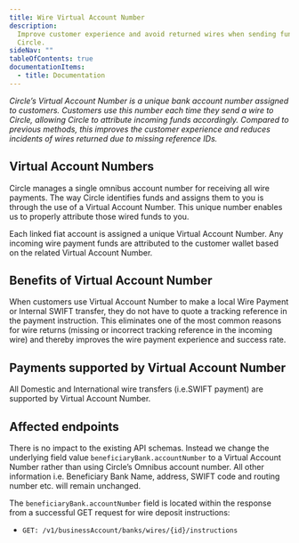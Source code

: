 ---
title: Wire Virtual Account Number
description:
  Improve customer experience and avoid returned wires when sending funds to
  Circle.
sideNav: ""
tableOfContents: true
documentationItems:
  - title: Documentation
---

_Circle’s Virtual Account Number is a unique bank account number assigned to
customers. Customers use this number each time they send a wire to Circle,
allowing Circle to attribute incoming funds accordingly. Compared to previous
methods, this improves the customer experience and reduces incidents of wires
returned due to missing reference IDs._

## Virtual Account Numbers

Circle manages a single omnibus account number for receiving all wire payments.
The way Circle identifies funds and assigns them to you is through the use of a
Virtual Account Number. This unique number enables us to properly attribute
those wired funds to you.

Each linked fiat account is assigned a unique Virtual Account Number. Any
incoming wire payment funds are attributed to the customer wallet based on the
related Virtual Account Number.

## Benefits of Virtual Account Number

When customers use Virtual Account Number to make a local Wire Payment or
Internal SWIFT transfer, they do not have to quote a tracking reference in the
payment instruction. This eliminates one of the most common reasons for wire
returns (missing or incorrect tracking reference in the incoming wire) and
thereby improves the wire payment experience and success rate.

## Payments supported by Virtual Account Number

All Domestic and International wire transfers (i.e.SWIFT payment) are supported
by Virtual Account Number.

## Affected endpoints

There is no impact to the existing API schemas. Instead we change the underlying
field value `beneficiaryBank.accountNumber` to a Virtual Account Number rather
than using Circle’s Omnibus account number. All other information i.e.
Beneficiary Bank Name, address, SWIFT code and routing number etc. will remain
unchanged.

The `beneficiaryBank.accountNumber` field is located within the response from a
successful GET request for wire deposit instructions:

- `GET: /v1/businessAccount/banks/wires/{id}/instructions`
